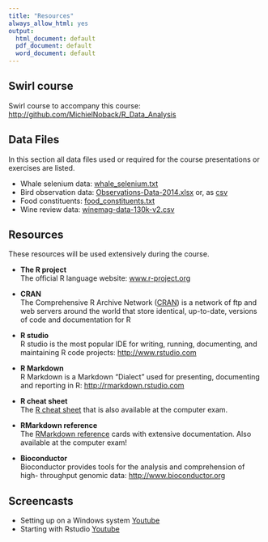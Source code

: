 ```yaml
---
title: "Resources"
always_allow_html: yes
output:
  html_document: default
  pdf_document: default
  word_document: default
---
```



## Swirl course

Swirl course to accompany this course: [http://github.com/MichielNoback/R_Data_Analysis](http://github.com/MichielNoback/R_Data_Analysis)


## Data Files

In this section all data files used or required for the course presentations or exercises are listed.  
<ul>
  <li>Whale selenium data:
    <a href="https://raw.githubusercontent.com/MichielNoback/davur1/gh-pages/exercises/data/whale_selenium.txt" target = "_blank">whale_selenium.txt</a>
  </li>
  <li>Bird observation data: 
    <a href="https://raw.githubusercontent.com/MichielNoback/davur1/gh-pages/exercises/data/Observations-Data-2014.xlsx" target = "_blank">Observations-Data-2014.xlsx</a> or, as
    <a href="https://raw.githubusercontent.com/MichielNoback/davur1/gh-pages/exercises/data/Observations-Data-2014.csv">csv</a>
  </li>
  <li>Food constituents: 
    <a href="https://raw.githubusercontent.com/MichielNoback/davur1/gh-pages/exercises/data/food_constituents.txt" target = "_blank">food_constituents.txt</a>
  </li>
  <li> Wine review data:
    <a href="https://www.kaggle.com/zynicide/wine-reviews/downloads/winemag-data-130k-v2.csv/4" target ="_blank">winemag-data-130k-v2.csv</a>
  </li>
</ul>


## Resources

These resources will be used extensively during the course.

- **The R project**  
The official R language website: <a href = "http://www.r-project.org" target="_blank">www.r-project.org</a>

- **CRAN**  
The Comprehensive R Archive Network (<a href = "http://cran.r- project.org" target="_blank">CRAN</a>) is a network of ftp and web servers around the world that store identical, up-to-date, versions of code and documentation for R

- **R studio**  
R studio is the most popular IDE for writing, running, documenting, and maintaining R code projects: [http://www.rstudio.com](http://www.rstudio.com/)

- **R Markdown**  
R Markdown is a Markdown “Dialect” used for presenting, documenting and reporting in R: [http://rmarkdown.rstudio.com](http://rmarkdown.rstudio.com/)

- **R cheat sheet**  
The [R cheat sheet](https://raw.githubusercontent.com/MichielNoback/davur1/gh-pages/misc/R_cheatsheet.pdf) that is also available at the computer exam.

- **RMarkdown reference**  
The [RMarkdown reference](https://www.rstudio.com/wp-content/uploads/2015/03/rmarkdown-reference.pdf) cards with extensive documentation. Also available at the computer exam!

- **Bioconductor**  
Bioconductor provides tools for the analysis and comprehension of high- throughput genomic data: [http://www.bioconductor.org](http://www.bioconductor.org/)


## Screencasts

<ul>
  <li>Setting up on a Windows system 
    <a href="https://www.youtube.com/watch?v=YL3avjNu6Ak" target = "_blank">Youtube</a>
  </li>
  <li>Starting with Rstudio 
    <a href="https://www.youtube.com/watch?v=z0SoenlbJ5k" target = "_blank">Youtube</a>
  </li>
</ul>

